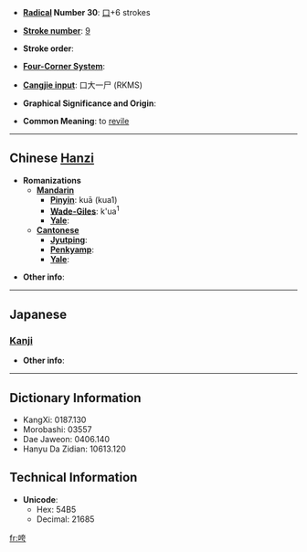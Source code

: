* '''[[Wiktionary:Chinese radical index| Radical]] Number 30''': [[Wiktionary:Chinese radical index 口|口]]+6 strokes

* '''[[Wiktionary:Chinese total strokes index|Stroke number]]''': [[Wiktionary:Chinese total strokes index 9|9]]

* '''Stroke order''': 

* '''[[Wiktionary:Chinese four corner index|Four-Corner System]]''': 

* '''[[Wiktionary:Chinese Cangjie index|Cangjie input]]''': 口大一尸 (RKMS)

* '''Graphical Significance and Origin''': 

* '''Common Meaning''': to [[revile]]

----

== Chinese [[Hanzi]] ==

* '''Romanizations'''
** '''[[Mandarin]]'''
*** '''[[Pinyin]]''': kuā (kua1)
*** '''[[Wade-Giles]]''': k'ua<sup>1</sup>
*** '''[[Yale]]''': 
** '''[[Cantonese]]'''
*** '''[[Jyutping]]''':
*** '''[[Penkyamp]]''': 
*** '''[[Yale]]''': 

* '''Other info''': 

----

==Japanese==

===[[Kanji]]===
{{kanji|on readings=[[くう]] (kū), [[け]] (ke)
|kun readings=
}}

* '''Other info''':  

----

== Dictionary Information ==

* KangXi: 0187.130
* Morobashi: 03557
* Dae Jaweon: 0406.140
* Hanyu Da Zidian: 10613.120

== Technical Information ==

* '''Unicode''':
** Hex: 54B5
** Decimal: 21685

[[fr:咵]]